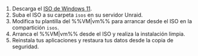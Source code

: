 1. Descarga el [ISO de Windows 11](https://www.microsoft.com/en-us/software-download/windows11).
2. Suba el ISO a su carpeta `isos` en su servidor Unraid.
3. Modifica tu plantilla del %%VM|vm%% para arrancar desde el ISO en la compartición `isos`.
4. Arranca el %%VM|vm%% desde el ISO y realiza la instalación limpia.
5. Reinstala tus aplicaciones y restaura tus datos desde la copia de seguridad.
